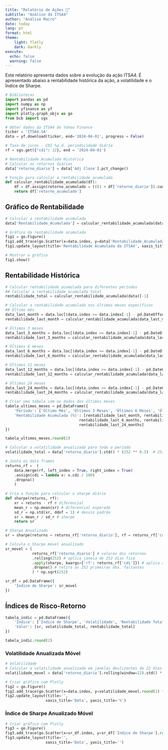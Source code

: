 ```yaml
---
title: "Relatório de Ações 💸"
subtitle: "Análise da ITSA4"
author: "Análise Macro"
date: today
lang: pt
format: html
theme: 
    light: flatly
    dark: darkly
execute: 
  echo: false
  warning: false
---
```


Este relatório apresenta dados sobre a evolução da ação ITSA4. É apresentado abaixo a rentabilidade histórica da ação, a volatilidade e o Índice de Sharpe.

```python
# Bibliotecas
import pandas as pd
import numpy as np
import yfinance as yf
import plotly.graph_objs as go
from bcb import sgs
```

```python
# Obter dados da ITSA4 do Yahoo Finance
ticker = 'ITSA4.SA'
data = yf.download(ticker, end='2024-04-01', progress = False)

# Taxa de juros - CDI %a.d. periodicidade diária
rf = sgs.get({"cdi": 12}, end = '2024-04-01')
```

```python
# Rentabilidade Acumulada Histórica
# Calcular os retornos diários
data['retorno_diario'] = data['Adj Close'].pct_change()

# Função para calcular a rentabilidade acumulada
def calcular_rentabilidade_acumulada(df):
    df = df.assign(retorno_acumulado = (((1 + df['retorno_diario']).cumprod()) - 1) * 100)
    return df['retorno_acumulado']
```

## Gráfico de Rentabilidade

```python
# Calcular a rentabilidade acumulada
data['Rentabilidade_Acumulada'] = calcular_rentabilidade_acumulada(data)

# Gráfico da rentabilidade acumulada
fig1 = go.Figure()
fig1.add_trace(go.Scatter(x=data.index, y=data['Rentabilidade_Acumulada'].round(2), mode='lines', name='Rentabilidade Acumulada'))
fig1.update_layout(title='Rentabilidade Acumulada da ITSA4', xaxis_title='Data', yaxis_title='%')

# Mostrar o gráfico
fig1.show()
```

## Rentabilidade Histórica

```python
# Calcular rentabilidade acumulada para diferentes períodos
## Calcular a rentabilidade acumulada total
rentabilidade_total = calcular_rentabilidade_acumulada(data)[-1]

# Calcular a rentabilidade acumulada nos últimos meses específicos
## Último mês
data_last_month = data.loc[(data.index >= data.index[-1] - pd.DateOffset(months=1)) & (data.index <= data.index[-1])]
rentabilidade_last_month = calcular_rentabilidade_acumulada(data_last_month)[-1]

# Últimos 3 meses
data_last_3_months = data.loc[(data.index >= data.index[-1] - pd.DateOffset(months=3)) & (data.index <= data.index[-1])]
rentabilidade_last_3_months = calcular_rentabilidade_acumulada(data_last_3_months)[-1]

# Últimos 6 meses
data_last_6_months = data.loc[(data.index >= data.index[-1] - pd.DateOffset(months=6)) & (data.index <= data.index[-1])]
rentabilidade_last_6_months = calcular_rentabilidade_acumulada(data_last_6_months)[-1]

# Últimos 12 meses
data_last_12_months = data.loc[(data.index >= data.index[-1] - pd.DateOffset(months=12)) & (data.index <= data.index[-1])]
rentabilidade_last_12_months = calcular_rentabilidade_acumulada(data_last_12_months)[-1]

# Últimos 24 meses
data_last_24_months = data.loc[(data.index >= data.index[-1] - pd.DateOffset(months=24)) & (data.index <= data.index[-1])]
rentabilidade_last_24_months = calcular_rentabilidade_acumulada(data_last_24_months)[-1]

# Criar uma tabela com os dados dos últimos meses
tabela_ultimos_meses = pd.DataFrame({
    'Período': ['Último Mês', 'Últimos 3 Meses', 'Últimos 6 Meses', 'Últimos 12 Meses', 'Últimos 24 Meses'],
    'Rentabilidade Acumulada (%)': [rentabilidade_last_month, rentabilidade_last_3_months,
                                 rentabilidade_last_6_months, rentabilidade_last_12_months,
                                 rentabilidade_last_24_months]
})

tabela_ultimos_meses.round(2)
```

```python
# Calcular a volatilidade anualizada para todo o período
volatilidade_total = data['retorno_diario'].std() * (252 ** 0.5)  # 252 dias úteis em um ano
```

```python
# Junta os data frames
returns_rf =  (
    data.merge(rf, left_index = True, right_index = True)
    .assign(cdi = lambda x: x.cdi / 100)
    .dropna()
    )
    
# Cria a função para calcular o sharpe diário
def sharpe(returns, rf):
    xr = returns - rf # diferencial
    mean_r = np.mean(xr) # diferencial esperado
    sd_r = np.std(xr, ddof = 1) # desvio padrão
    sr = mean_r / sd_r # sharpe
    return sr

# Sharpe Anualizado
sr = sharpe(returns = returns_rf['retorno_diario'], rf = returns_rf['cdi']) * np.sqrt(252)

# Calcula o Sharpe móvel anualizado
sr_movel = (
            returns_rf['retorno_diario'] # valores dos retornos
            .rolling(252) # aplica janela de 252 dias fixa
            .apply(sharpe, kwargs={'rf': returns_rf['cdi']}) # aplica a função sharpe sobre a amostra
            .dropna() # retira as 252 primeiras obs. faltantes
            ) * np.sqrt(252)

sr_df = pd.DataFrame({
    'Índice de Sharpe': sr_movel
})


```

## Índices de Risco-Retorno

```python
tabela_indic = pd.DataFrame({
    'Índice': ['Índice de Sharpe', 'Volatilidade', 'Rentabilidade Total'],
    'Valor': [sr, volatilidade_total, rentabilidade_total]
})

tabela_indic.round(2)
```

::: {.grid}

::: {.g-col-6}
### Volatilidade Anualizada Móvel
```python
# Volatilidade
# Calcular a volatilidade anualizada em janelas deslizantes de 22 dias
volatilidade_movel = data['retorno_diario'].rolling(window=22).std() * (252 ** 0.5)

# Criar gráfico com Plotly
fig2 = go.Figure()
fig2.add_trace(go.Scatter(x=data.index, y=volatilidade_movel.round(2) * 100, mode='lines', name='Volatilidade Móvel (22 dias)'))
fig2.update_layout(title='',
                  xaxis_title='Data', yaxis_title='%')
```
:::

::: {.g-col-6}
### Índice de Sharpe Anualizado Móvel
```python
# Criar gráfico com Plotly
fig3 = go.Figure()
fig3.add_trace(go.Scatter(x=sr_df.index, y=sr_df['Índice de Sharpe'].round(2), mode='lines', name='Índice de Sharpe Móvel (22 dias)'))
fig3.update_layout(title='',
                  xaxis_title='Data', yaxis_title='')
```
:::

:::